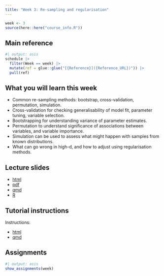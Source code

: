 ```yaml
---
title: "Week 3: Re-sampling and regularisation"
---
```


```r
week <- 3
source(here::here("course_info.R"))
```

## Main reference

```r
#| output: asis
schedule |>
  filter(Week == week) |>
  mutate(ref = glue::glue("[{Reference}]({Reference_URL})")) |>
  pull(ref)
```

## What you will learn this week

* Common re-sampling methods: bootstrap, cross-validation, permutation, simulation.
* Cross-validation for checking generalisability of model fit, parameter tuning, variable selection.
* Bootstrapping for understanding variance of parameter estimates.
* Permutation to understand significance of associations between variables, and variable importance.
* Simulation can be used to assess what might happen with samples from known distributions.
* What can go wrong in high-d, and how to adjust using regularisation methods.

## Lecture slides

- [html](https://iml.numbat.space/week3/slides.html)
- [pdf](https://iml.numbat.space/week3/slides.pdf)
- [qmd](https://iml.numbat.space/week3/slides.qmd)
- [R](https://iml.numbat.space/week3/slides.R)

## Tutorial instructions

Instructions:

- [html](https://iml.numbat.space/week3/tutorial.html)
- [qmd](https://iml.numbat.space/week3/tutorial.qmd)

## Assignments

```r
#| output: asis
show_assignments(week)
```
